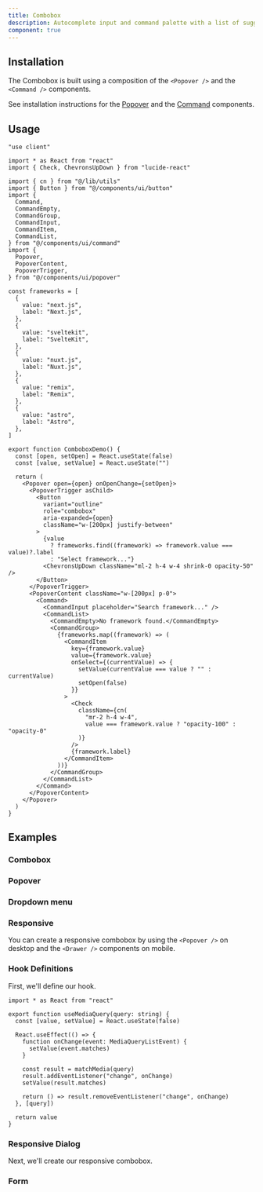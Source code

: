 ```yaml
---
title: Combobox
description: Autocomplete input and command palette with a list of suggestions.
component: true
---
```


<ComponentPreview
  name="combobox-demo"
  description="A combobox with a list of frameworks."
/>

## Installation

The Combobox is built using a composition of the `<Popover />` and the `<Command />` components.

See installation instructions for the [Popover](/docs/components/popover#installation) and the [Command](/docs/components/command#installation) components.

## Usage

```tsx
"use client"

import * as React from "react"
import { Check, ChevronsUpDown } from "lucide-react"

import { cn } from "@/lib/utils"
import { Button } from "@/components/ui/button"
import {
  Command,
  CommandEmpty,
  CommandGroup,
  CommandInput,
  CommandItem,
  CommandList,
} from "@/components/ui/command"
import {
  Popover,
  PopoverContent,
  PopoverTrigger,
} from "@/components/ui/popover"

const frameworks = [
  {
    value: "next.js",
    label: "Next.js",
  },
  {
    value: "sveltekit",
    label: "SvelteKit",
  },
  {
    value: "nuxt.js",
    label: "Nuxt.js",
  },
  {
    value: "remix",
    label: "Remix",
  },
  {
    value: "astro",
    label: "Astro",
  },
]

export function ComboboxDemo() {
  const [open, setOpen] = React.useState(false)
  const [value, setValue] = React.useState("")

  return (
    <Popover open={open} onOpenChange={setOpen}>
      <PopoverTrigger asChild>
        <Button
          variant="outline"
          role="combobox"
          aria-expanded={open}
          className="w-[200px] justify-between"
        >
          {value
            ? frameworks.find((framework) => framework.value === value)?.label
            : "Select framework..."}
          <ChevronsUpDown className="ml-2 h-4 w-4 shrink-0 opacity-50" />
        </Button>
      </PopoverTrigger>
      <PopoverContent className="w-[200px] p-0">
        <Command>
          <CommandInput placeholder="Search framework..." />
          <CommandList>
            <CommandEmpty>No framework found.</CommandEmpty>
            <CommandGroup>
              {frameworks.map((framework) => (
                <CommandItem
                  key={framework.value}
                  value={framework.value}
                  onSelect={(currentValue) => {
                    setValue(currentValue === value ? "" : currentValue)
                    setOpen(false)
                  }}
                >
                  <Check
                    className={cn(
                      "mr-2 h-4 w-4",
                      value === framework.value ? "opacity-100" : "opacity-0"
                    )}
                  />
                  {framework.label}
                </CommandItem>
              ))}
            </CommandGroup>
          </CommandList>
        </Command>
      </PopoverContent>
    </Popover>
  )
}
```

## Examples

### Combobox

<ComponentPreview
  name="combobox-demo"
  description="A combobox with a list of frameworks."
/>

### Popover

<ComponentPreview name="combobox-popover" />

### Dropdown menu

<ComponentPreview
  name="combobox-dropdown-menu"
  description="A combobox in a dropdown menu"
/>

### Responsive

You can create a responsive combobox by using the `<Popover />` on desktop and the `<Drawer />` components on mobile.

<Steps>

### Hook Definitions

First, we'll define our hook.

```tsx showLineNumbers title="hooks/use-media-query.tsx"
import * as React from "react"

export function useMediaQuery(query: string) {
  const [value, setValue] = React.useState(false)

  React.useEffect(() => {
    function onChange(event: MediaQueryListEvent) {
      setValue(event.matches)
    }

    const result = matchMedia(query)
    result.addEventListener("change", onChange)
    setValue(result.matches)

    return () => result.removeEventListener("change", onChange)
  }, [query])

  return value
}
```

### Responsive Dialog

Next, we'll create our responsive combobox.

<ComponentPreview name="combobox-responsive" />

</Steps>

### Form

<ComponentPreview name="combobox-form" />
